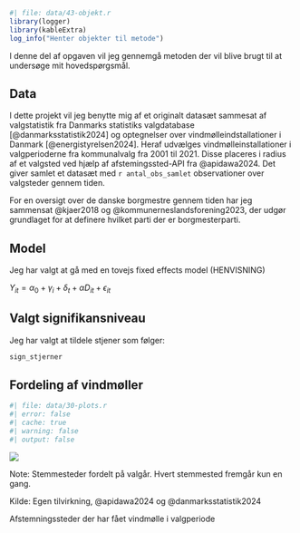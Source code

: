 ```r
#| file: data/43-objekt.r
library(logger)
library(kableExtra)
log_info("Henter objekter til metode")
```

I denne del af opgaven vil jeg gennemgå metoden der vil blive brugt til at undersøge mit hovedspørgsmål.

## Data

I dette projekt vil jeg benytte mig af et originalt datasæt sammesat af valgstatistik fra Danmarks statistiks valgdatabase [@danmarksstatistik2024] og optegnelser over vindmølleindstallationer i Danmark [@energistyrelsen2024]. Heraf udvælges vindmølleinstallationer i valgperioderne fra kommunalvalg fra 2001 til 2021. Disse placeres i radius af et valgsted ved hjælp af afstemingssted-API fra @apidawa2024. Det giver samlet et datasæt med `r antal_obs_samlet` observationer over valgsteder gennem tiden.

For en oversigt over de danske borgmestre gennem tiden har jeg sammensat @kjaer2018 og @kommunerneslandsforening2023, der udgør grundlaget for at definere hvilket parti der er borgmesterparti.

## Model

Jeg har valgt at gå med en tovejs fixed effects model (HENVISNING)

$Y_{it} = \alpha_0 + \gamma_i + \delta_t + \alpha{D}_{it} + \epsilon_{it}$

## Valgt signifikansniveau

Jeg har valgt at tildele stjener som følger:

```r
sign_stjerner
```

## Fordeling af vindmøller

```r
#| file: data/30-plots.r
#| error: false
#| cache: true
#| warning: false
#| output: false

```

::: {#fig-vindmølle-2 fig-cap="" fig-cap-location="top"}

![](output/billeder/valgsteder-map-1.png)

\raggedright

Note: Stemmesteder fordelt på valgår. Hvert stemmested fremgår kun en gang.

Kilde: Egen tilvirkning, @apidawa2024 og @danmarksstatistik2024

\centering

Afstemningssteder der har fået vindmølle i valgperiode

:::